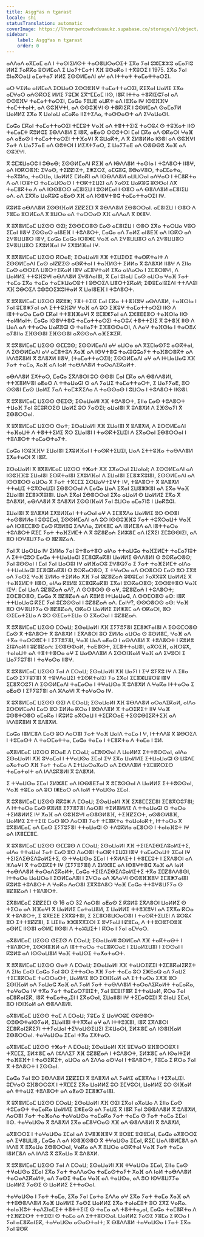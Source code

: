 ```yaml
---
title: Asggʷas n tɣarast
locale: shi
statusTranslation: automatic
coverImage: https://lhvmrqwrcowdvduuaukz.supabase.co/storage/v1/object/public/strapi-uploads/small_cover-tratado-de-psicologia-revolucionaria.webp-5e15e1cec4e0ebebcde5d7fc7565d8fd.webp
sidebar:
    label: Asggʷas n tɣarast
    order: 0
---
```

ⴰⴷⴷⴰⴷ ⴰⴳⵎⴰⵎ ⴰⴷ ⵏ ⵜⴰⵙⵏⵉⵍⵙⵜ ⵜⴰⵔⴻⵡⵔⴰⵔⵉⵜ ⵉⴳⴰ ⵢⴰⵏ ⵓⵣⵎⵣⵣⵓ ⴰⵎⴰⵢⵏⵓ ⵍⵍⵉ ⵢⴰⴽⴽⴰ ⵓⵙⵍⵎⴰⴷ ⵉ ⵡⴰⵢⵜⵎⴰⵜⵏ ⵅⴼ ⵓⵙⴰⴽⴰ ⵏ ⵜⴳⵓⵔⵉ ⵏ 1975. ⵉⴳⴰ ⵢⴰⵏ ⵓⵏⴰⴳⵔⴰⵡ ⴰⵎⴰⵜⴰⵢ ⵍⵍⵉ ⵉⵙⵙⵍⵎⴰⴷⵏ ⴰⵖ ⴰⴷ ⵏⵜⵜⴰⵜ ⵜⴰⵎⴰⵜⵜⴰⵔⵉⵏ.

ⴰⵔ ⵖⵉⵍⴰ ⴰⵏⵍⵎⴰⴷ ⵉⵔⵡⴰⵙ ⵉⵙⵙⵓⴼⵖ ⵜⴰⵎⴰⵜⵜⴰⵔⵉⵏ, ⴽⵉⴳⴰⵏ ⵡⴰⵍⵉ ⵉⴳⴰ ⴰⵎⵖⴰⵔ ⴰⵄⵙⴽⵔⵉ ⵍⵍⵉ ⵢⵓⵎⵥ ⵉⴳⵯⵎⵎⴰⵎ ⵏⵏⵙ, ⵏⴻⴽ ⵏⵜⵜⴰ ⵜⴻⴽⵏⵉⵛⵢⴰⵏ ⴰⴷ ⵙⵙⵓⴼⵖ ⵜⴰⵎⴰⵜⵜⴰⵔⵉⵏ, ⵎⴰⵛⴰ ⵢⵓⵡⴹ ⴰⵡⴽⵜ ⴰⴷ ⵏⵓⴼⴰ ⵏⵖ ⵏⵙⵓⴼⴼⵖ ⵜⴰⵎⵜⵜⴰⵏⵜ, ⴰⴷ ⵙⵓⴼⵖⵜⵏ, ⴰⴷ ⵙⵙⵓⴼⵖⵏ ⵙ ⵜⴻⴽⵏⵉⴽ ⵏ ⵓⵙⵍⵎⴰⴷ ⵙⴰⵎⴰⵢⵍ ⵡⴰⵍⵍⵉ ⵉⴳⴰ ⴳ ⵡⴰⵏⴰⵡ ⴰⵎⴰⴽⴰ ⵏⵏⵉⵜⵉⴷⴰ, ⵜⴰⵙⵙⴰⵙⵜ ⴰⴷ ⵉⵖⴰⵡⴰⵙⵏ.

ⵎⴰⵛⴰ ⵎⴽⴰⵏ ⵜⴰⵎⴰⵜⵜⴰⵔⵉⵏ ⵜⵎⵎⵓⵜ ⵖⴰⴼ ⴰⴷ ⵜⴻⵜⵜⵉⵏⵉ ⵜⴰⵔⵓⵃ ⵙ ⵜⵓⴼⴰⵜ ⵏⵏⵙ ⵜⴰⵎⴰⵎⵜ ⴽⵓⵍⵛⵉ ⵉⴱⴷⴷⴻⵍ ⵉ ⵏⴻⴽ, ⴰⵟⴰⵙ ⵙⵙⵓⵜⵔⵏ ⵎⴰⵏ ⵎⴽⴰ ⴰⴷ ⵙⴽⴰⵔⵏ ⵖⴰⴼ ⴰⴷ ⴰⵟⴰⵙ ⵏ ⵜⴰⵎⴰⵜⵜⴰⵔⵉⵏ ⵜⵜⴼⴰⵖⵏ ⴳ ⵓⵡⴰⴽⵜ, ⴷ ⴳ ⵉⵍⴻⵍⵍⴰ ⵏⵙⴻⵏ ⴰⴷ ⵙⵓⴼⵖⵏ ⵢⴰⵜ ⴷ ⵡⴰⵢⵢⴰⴹ ⴰⴷ ⵙⵓⵜⵔⵏ ⵏ ⵍⵉⵅⵜⵢⴰⵔ, ⵉ ⵡⴰⵢⵢⴰⴹ ⴰⴷ ⵔⴻⴱⴱⵓ ⵅⴰⴼ ⴰⴷ ⵙⵓⴼⵖⵏ.

ⴳ ⵓⵎⵣⵡⴰⵔⵓ ⵏ ⵓⴱⴰⴱ; ⵉⵙⵙⵍⵎⴰⴷⵏ ⴽⵉⴼ ⴰⴷ ⵏⴱⴷⴷⴻⵍ ⵜⴰⵙⵏⴰ ⵏ ⵜⵓⴷⴻⵔⵜ ⵏⵏⴻⵖ, ⴰⴷ ⵏⵙⴽⵔⴻⴼ: ⵉⵖⴰⵙ, ⵜⵉⵇⵇⵏⵉⵜ, ⵉⵥⵉⵔⵉ, ⴰⵎⵛⵓⵛ, ⵓⴱⴰⵖⵓⵔ, ⵜⴰⵎⵎⴰⵜⴰ, ⵜⴰⴳⵓⵍⴰ, ⵜⴰⵔⵡⴰ, ⵡⴰⵍⵍⵉ ⵎⵍⴰⴽⵏ ⴰⴷ ⵏⵙⴱⴷⴷⴻⵍ ⴰⵡⵡⵔⴰⵏ ⴰⴷⵖⴰⵔ ⵏ ⵜⵎⴻⴽⵜⴰ ⴷ ⴰⴷ ⵏⵙⵓⵜⵔ ⵜⴰⵎⴰⵡⵙⴰⵙ ⵏ ⵜⵙⴽⵜⵉⵡⵉⵏ ⴰⴷ ⵢⴰⵙⵉ ⵡⴰⴽⵓⵛ ⵓⵙⵙⴰⵏ ⴷⴳ ⵜⴰⵎⴻⴽⵜⴰ ⴷ ⴰⴷ ⵏⵙⵙⴻⵔⵙ ⴰⵎⴻⵏⵉⵡ ⵏ ⵓⵙⵍⵎⴰⵏ ⵏ ⵙⴻⵔ ⴰⴷ ⴱⴻⴷⴷⴻⵍ ⴰⵎⴻⵏⵉⵡ ⴰⴷ. ⴰⴷ ⵉⴳⴳⴰ ⵡⴰⴽⵓⵛ ⴰⵟⴰⵙ ⵅⴼ ⴰⴷ ⵏⵙⴻⵖⵜⴻⵛ ⵜⴰⵎⴰⵜⵜⴰⵔⵉⵏ ⵏⵖ.

ⴽⵓⵍⵓ ⴰⴱⴷⴷⴻⵍ ⵉⵙⵙⵏⴼⴰⵍ ⵉⵇⵇⵉⵎⵏ ⴳ ⵓⴱⴷⴷⴻⵍ ⵉⴱⴻⵔⵔⴰⵏ. ⴰⵎⴻⵏⵉⵡ ⵏ ⵙⴻⵔ ⴷ ⵢⵓⵎⴰ ⵓⵙⵍⵎⴰⴷ ⴳ ⵓⵡⵔⴰ ⴰⴷ ⵜⴰⵙⵙⴰⵙ ⵅⴼ ⴰⴷⴷⴰⴷ ⴳ ⵏⵣⴻⵖ.

ⴳ ⵓⴳⴻⵍⵎⴰⵎ ⵡⵉⵙⵙ ⵙⵉⵏ; ⵉⵙⵙⵎⵔⴻⵙ ⵎⴰⵙ ⴰⵎⴻⵏⵉⵡ ⵏ ⵙⴻⵔ ⵉⴳⴰ ⵜⴰⵔⵡⴰ ⵖⵓⵔ ⵉⵎⴰⵏ ⵏⵏⴻⵖ ⵉⵙⵙⴰⵔ ⴰⵏⴻⴹⴼ ⵏ ⵜⵓⴷⴻⵔⵜ, ⵎⴰⵛⴰ ⴰⴷ ⵢⴰⵍⵉ ⴰⵏⴻⴹⴼ ⴰⴷ ⵏⵙⴽⵔ ⴰⴷ ⵉⵖⴻⵡⵡⴻⵔ ⵏⴻⵖ, ⵎⴰⵛⴰ ⵎⴰⵛⴰ ⵏⵔⴻⵥⵎ ⵖⴰⴼ ⴰⴷ ⵉⵖⴻⵡⵡⴻⵔ ⴰⴷ ⵉⵖⴻⵡⵡⴻⵔ ⵉⵖⴻⵡⵡⴻⵔ ⵉⵅⵓⵍⴼⴰⵏ ⵏⵖ ⵉⵅⵓⵍⴼⴰⵏ ⵏⵖ.

ⴳ ⵓⴳⴻⵍⵎⴰⵎ ⵡⵉⵙⵙ ⴽⵔⴰⴹ; ⵉⵙⴰⵡⴰⵍⵏ ⵅⴼ ⵜⵉⵡⵉⵙⵉ ⵜⴰⵙⴽⵜⴰⵏⵜ ⴷ ⵉⵙⵙⵍⵎⴰⴷⵏ ⵎⴰⵙ ⴰⵏⵇⵇⵉⵙ ⴰⵙⴽⵜⴰⵏ ⵏ ⵜⴰⴼⵍⵙⵜ ⵉⵍⵍⴰ ⴳ ⵓⴷⴻⵅⵍ ⵏⵏⴻⵖ ⴷ ⵉⵏⵏⴰ ⵎⴰⵙ ⴰⴱⵔⵉⴷ ⵡⴻⵔⵜⵉⴽⴰⵍ ⵏⴻⵖ ⴰⵎⴻⵖⵜⴰⵍ ⵉⴳⴰ ⴰⵏⴷⴰⵔⴰ ⵏ ⵉⵎⴻⵔⵓⵖⵏ, ⴷ ⵡⴰⵍⵍⵉ ⵜⵜⵓⴼⵓⵖⵏ ⴰⴱⴷⴷⴻⵍ ⵉⵖⴻⴷⴰⵏⴻⵏ, ⴳ ⵎⴰⵏ ⵓⵏⴰⵡ ⵎⴰⵙ ⴰⵡⵔⴰ ⵖⴰⴼ ⵢⴰⵜ ⵜⴰⵎⴰ ⵉⴳⴰ ⵜⴰⵎⴰ ⵜⴰⵎⵣⵡⴰⵔⵓⵜ ⵏ ⵓⴱⵔⵉⴷ ⵡⴻⵔⵜⵉⴽⴰⵍ; ⵉⵀⵓⵎⴰⵏⵓⵉⴷⵏ ⵜⵜⴷⴷⵓⵏ ⵅⴼ ⵓⴱⵔⵉⴷ ⵓⵀⵓⵔⵉⵣⵓⵏⵜⴰⵍ ⴳ ⵡⴰⵏⴻⴹⴼ ⵏ ⵜⵓⴷⴻⵔⵜ.

ⴳ ⵓⴳⴻⵍⵎⴰⵎ ⵡⵉⵙⵙ ⴽⴽⵓⵥ; ⵢⴻⵜⵜⵉⵏⵉ ⵎⴰⵏ ⵎⴽⴰ ⵜⵜⴻⴼⵓⵖ ⴰⴱⴷⴷⴻⵍ, ⵜⴰⴼⵙⵏⴰ ⵏ ⵢⴰⵏ ⵓⵎⴻⵥⵢⴰⵏ ⴰⴷ ⵉⵜⵜⵓⴼⵓⵖ ⵖⴰⴼ ⴰⴷ ⵓⵔ ⵉⴼⵓⵖ ⵜⴰⵎⴰⵜⵜⴰⵔⵉⵏ ⵏⵏⵙ ⴷ ⵏⴻⵜⵜⴰⵔⴰ ⵎⴰⵙ ⵎⴽⴰⵏ ⵜⵜⴻⴼⴼⴰⵖⵏ ⴳ ⵓⵎⴻⵥⵢⴰⵏ ⴰⴷ ⵉⵣⴻⴹⴹⴻⵔ ⵜⴰⴼⵙⵏⴰ ⵏⵏⵙ ⵜⴰⵍⵍⴰⵏⵜ. ⵎⴰⵛⴰ ⵏⵙⴻⵖⵜⴻⵛ ⵜⴰⵎⴰⵜⵜⴰⵔⵉⵏ ⵜⴰⵔⵓⵃ ⵜⴻⵜⵜⵉⵏⵉ ⴳ ⵓⵜⴻⴼ ⵏⵏⵙ ⴷ ⵡⴰⴷ ⴰⴷ ⵜⵜⴰⵔⴰ ⵡⴰⴽⵓⵛⵏ ⵙ ⵜⴰⵏⵏⴰⵢⵜ ⵉⴼⴻⵙⵙⴰⵙⵏ, ⴷ ⴷⴰⵖ ⵜⴰⴼⵙⵏⴰ ⵏ ⵜⴰⵔⵓⵃ ⴰⵢⴻⵏⵏⴰ ⵉⴼⵙⵙⴻⵏ ⵉⴼⵙⵙⴻⵏ ⴰⴳⵙⵙⴰⴷ ⴰⴼⵉⵣⵉⴽ.

ⴳ ⵓⴳⴻⵍⵎⴰⵎ ⵡⵉⵙⵙ ⵙⵎⵎⵓⵙ; ⵉⵙⵙⵍⵎⴰⴷⵏ ⴰⵖ ⴰⵡⵔⴰ ⴰⴷ ⴳⵉⵎⵏⴰⵙⵢⵓ ⴰⵙⴽⵜⴰⵏ, ⴷ ⵉⵙⵙⵍⵎⴰⴷⵏ ⴰⵖ ⴰⵎⴻⵜⵓⴷ ⵅⴰⴼ ⴰⴷ ⵏⵙⵖⵜⴻⵛ ⵜⴰⵃⵓⵛⵛⴰⵢⵜ ⵜⴰⴼⴻⵔⴻⴽⵜ ⴰⴷ ⵏⴷⴷⵓⴽⴻⵍⵏ ⴳ ⵓⴷⴻⵅⵍ ⵏⵏⴻⵖ, (ⵜⴰⵎⴰⵜⵜⴰⵔⵉⵏ); ⵉⵙⵙⵍⵎⴰⴷⵏ ⴰⵖ ⴰⴷ ⵏⵜⵡⴰⵡⴰⵛ ⵅⴼ ⵢⴰⵜ ⵜⴰⵎⴰ, ⵅⴰⴼ ⴰⴷ ⵏⴰⵍ ⵜⴰⴱⴷⴷⴻⵍ ⵜⴰⵔⴰⴷⵉⴽⴰⵍⵜ.

ⴰⴱⴷⴷⴻⵍ ⵉⵅⵜⴰⵔ, ⵎⴰⵛⴰ ⵉⴳⴷⴻⵔⵏ ⵓⵔ ⵙⵙⴻⵏ ⵎⴰⵏ ⵎⴽⴰ ⴰⴷ ⴱⴻⴷⴷⴻⵍⵏ, ⵜⵜⴼⴻⵍⵖⴻⵏ ⴰⵟⴰⵙ ⴷ ⵜⵜⴰⵡⴰⵛⵏ ⵙ ⴰⴷ ⵢⴰⵡⵉ ⵜⴰⵎⴰⵜⵜⴰⵔⵜ, ⵉ ⵡⴰⵢⵢⴰⴹ, ⵓⵔ ⵙⵙⴻⵏ ⵎⴰⵙ ⵡⴰⵍⵉ ⵢⴰⴷ ⵜⴰⵎⵣⴳⵉⴷⴰ ⴷ ⵜⴰⵙⵙⴰⵙ ⵏ ⵓⵡⵔⴰ ⵏ ⵜⵓⴷⴻⵔⵜ ⵏⵏⵙⴻⵏ.

ⴳ ⵓⴳⴻⵍⵎⴰⵎ ⵡⵉⵙⵙ ⵚⴹⵉⵚ; ⵉⵙⴰⵡⴰⵍⵏ ⵅⴼ ⵜⵓⴷⴻⵔⵜ, ⵉⵏⵏⴰ ⵎⴰⵙ ⵜⵓⴷⴻⵔⵜ ⵜⵡⴰⴼ ⵢⴰⵏ ⵓⵎⵓⴽⵔⵉⵙ ⵡⴰⵍⵉ ⵓⵔ ⵢⴰⵙⵉⵏ; ⴰⵡⴰⵏⴻⵏ ⴳ ⵓⴷⴻⵅⵍ ⴷ ⵉⴼⵙⴰⵢⵏ ⴳ ⵉⴱⴻⵔⵔⴰⵏ.

ⴳ ⵓⴳⴻⵍⵎⴰⵎ ⵡⵉⵙⵙ ⵙⴰⵜ; ⵉⵙⴰⵡⴰⵍⵏ ⵅⴼ ⵉⵡⴰⵏⴻⵏ ⴳ ⵓⴷⴻⵅⵍ, ⴷ ⵉⵙⵙⵍⵎⴰⴷⵏ ⵜⴰⴼⴰⵡⵜ ⴷ ⵜⴻⵜⵜⵉⵍⵉ ⴳⵔ ⵉⵡⴰⵏⴻⵏ ⵏ ⵜⴰⵙⴽⵜⵉⵡⵉⵏ ⴷ ⵉⴳⴰⵔⴰⵏ ⵉⴱⴻⵔⵔⴰⵏ ⵏ ⵜⵓⴷⴻⵔⵜ ⵜⴰⵎⴰⵙⵜⴰⵢⵜ.

ⵎⴰⵛⴰ ⵏⵙⵓⴼⴼⵖ ⵉⵡⴰⵏⴻⵏ ⵉⵅⵓⵍⴼⴰⵏ ⵏ ⵜⴰⵙⴽⵜⵉⵡⵉⵏ, ⵡⴰⴷ ⵉⵜⵜⵓⴼⴰ ⵜⴰⴱⴷⴷⴻⵍ ⵉⵅⴰⵜⴰⵔⵏ ⴳ ⵏⴻⴽ.

ⵉⵙⴰⵡⴰⵍⵏ ⴳ ⵓⴳⴻⵍⵎⴰⵎ ⵡⵉⵙⵙ ⵜⵥⴰⵜ ⵅⴼ ⵉⴳⴰⵔⴰⵏ ⵉⵡⴰⵏⴰⵏ; ⴷ ⵉⵙⵙⵍⵎⴰⴷⵏ ⴰⴷ ⵏⵙⵓⴼⴼⵓ ⵉⵡⴰⵏⴻⵏ ⵉⵙⴽⵜⴰⵏⴻⵏ ⵉⵅⵓⵍⴼⴰⵏ ⴷ ⵉⵡⴰⵏⴻⵏ ⵉⵎⴻⵣⴳⵓⵏⴻⵏ, ⵉⵙⵙⵍⵎⴰⴷⵏ ⴰⴷ ⵏⵙⵙⴻⵔⵙ ⴰⵡⵔⴰ ⴳ ⵢⴰⵜ ⵜⴳⵎⵎⵉ ⵉⵔⵡⴰⵖⵜⵉⵖⵜ ⵏⵖ, ⵜⵓⴷⴻⵔⵜ ⴳ ⵓⴷⴻⵅⵍ ⵜⵜⴰⵡⵉ ⵜⵓⴳⵔⴰⵡⵉⵏ ⵉⴱⴻⵔⵔⴰⵏ ⴷ ⵎⴰⵛⴰ ⵡⴰⴷ ⵉⴳⴰⵏ ⵉⵡⴻⵥⵥⴻⵏ ⴰⴷ ⵉⴳⴰ ⵖⴰⴼ ⵉⵡⴰⵏⴻⵏ ⵉⵎⴻⵣⴳⵓⵏⴻⵏ. ⵡⴰⴷ ⵉⴳⴰⵏ ⵉⴱⴻⵔⵔⴰⵏ ⵉⴳⴰ ⴰⵡⴰⵍ ⵙ ⵡⴰⵍⵍⵉ ⵉⴳⴰ ⴳ ⵓⴷⴻⵅⵍ, ⴰⴱⴷⴷⴻⵍ ⴳ ⵓⴷⴻⵅⵍ ⵉⵙⵙⵏⴼⴰⵍ ⵢⴰⵏ ⵓⵡⵔⴰ ⴰⵎⴰⵢⵏⵓ ⵏ ⵡⴰⴽⵓⵛⵏ.

ⵉⵡⴰⵏⴻⵏ ⴳ ⵓⴷⴻⵅⵍ ⵉⵅⵓⵍⴼⴰⵏ ⵜⵜⴰⵔⴰⵏ ⴰⵖ ⴷ ⵉⵎⴻⴳⴷⴰ ⵡⴰⵍⵍⵉ ⵓⵔ ⵙⵙⴻⵏ ⵜⴰⵙⴻⵍⵍⴰ ⵏ ⵓⵀⵓⵎⴰⵏ, ⵉⵙⵙⵍⵎⴰⴷⵏ ⴰⴷ ⵓⵔ ⵏⵙⵙⵓⴼⴼⵓ ⵢⴰⵜ ⵜⵓⴳⵔⴰⵡⵜ ⵖⴰⴼ ⴰⴷ ⵏⵔⴻⵎⵎⴻⵙ ⵎⴰⵙ ⴽⵓⵍⵓⵛ ⵉⵄⴷⴷⴰ, ⵉⵍⵣⴻⵎ ⴰⴷ ⵏⴻⵍⵎⴻⴷ ⴰⴷ ⵏⴻⵜⵜⴰⵔⴰ ⵜⵓⴷⴻⵔⵜ ⴽⵉⵎ ⵢⴰⵜ ⵜⴰⴼⵉⵍⵎⵜ ⴷ ⴳ ⵓⵇⴻⵇⴰⵄ ⵉⵍⵣⴻⵎ ⴰⴷ ⵏⵉⴳⵉⵏ ⵉⵎⵓⵙⵙⵏⵉⵏ, ⴰⴷ ⵓⵔ ⵏⵙⵖⴻⵡⵢⵢⴰ ⵙ ⵓⵇⴻⵇⴰⵄ.

ⵢⴰⵏ ⴳ ⵡⴰⵔⵡⴰ ⵏⵖ ⵉⵍⵍⴰ ⵢⴰⵏ ⵓⵜⴻⴰⵜⴻⵔ ⴰⵏⴷⴰ ⵜⵜⴰⵡⵛⴰ ⵜⴰⴼⵉⵍⵎⵜ ⵜⴰⵎⴰⵢⵏⵓⵜ ⴷ ⵉⵜⵜⵛⵓⵔ ⵎⴰⵛⴰ ⵜⵜⵡⴰⵡⴰⵛⵏ ⵉⵎⴻⵛⴽⴰⴽⴻⵏ ⵡⴰⵍⵍⵉ ⴱⴷⴷⴻⵍⵏ ⵙ ⵓⵙⴽⴰⵔⴻⵙ; ⵢⴰⵏ ⵓⵙⵙⴰⵏ ⵏ ⵎⴰⵏ ⵢⴰⵏ ⵡⴰⵔⵓⵏ ⵏⵖ ⴰⵍⴼⴰⵔⵓ ⵉⵖⴻⵕⵢⴰ ⵉ ⵢⴰⵜ ⵜⴰⴼⵉⵍⵎⵜ ⴰⵏⴷⴰ ⵜⵜⵡⴰⵡⴰⵛⵏ ⵉⵎⴻⵛⴽⴰⴽⴻⵏ ⵙ ⵓⵙⴽⴰⵔⴻⵙ, ⵉ ⵜⵖⴰⵔⴰ ⴰⴷ ⵙⵔⴻⵔⵙ ⵎⴰⵙ ⵓⵔ ⵉⴳⵓ ⴰⴷ ⵢⴰⵙⵉ ⵖⴰⴼ ⵉⵍⵍⴰ ⵜⵉⵍⵍⴰ ⵅⴼ ⵢⴰⵏ ⵓⵇⴻⵇⴰⵄ ⵓⵀⵓⵎⴰⵏ ⵢⴰⴳⴳⵓⴳ ⵡⴰⵍⵍⵉ ⴳ ⵜⴰⴼⵉⵍⵎⵜ ⵏⵏⴻⵙ, ⴰⵏⴷⴰ ⴽⵓⵍⵓ ⵉⵎⴻⵛⴽⴰⴽⴻⵏ ⵉⴳⴰⵏ ⵓⵙⴽⴰⵔⴻⵙ; ⵉⵙⵙⵓⵜⴻⵔ ⵖⴰⴼ ⵏⵉⵖ: ⵎⴰⵏ ⵡⴰⴷ ⵓⵇⴻⵇⴰⵄ ⴰⴷ?, ⴷ ⵙⵔⴻⵔⵙ ⵙ ⴰⵖ, ⵓⵇⴻⵇⴰⵄ ⵏ ⵜⵓⴷⴻⵔⵜ; ⵉⵙⵎⴻⵔⴻⵙ, ⵎⴰⵛⴰ ⴳ ⵓⵇⴻⵇⴰⵄ ⴰⴷ ⴽⵓⵍⵓ ⵏⵜⵡⴰⵡⴰⵛ, ⴷ ⵙⵙⵎⵔⴻⵙ ⴰⵙ: ⵏⴻⴽ ⵜⵜⵡⴰⵡⴰⵛ ⴽⵉⵎ ⵢⴰⵏ ⵓⵎⵓⵙⵙⴰⵏ ⵏ ⵓⵇⴻⵇⴰⵄ ⴰⴷ. ⵎⴰⵏⵖ?, ⵙⵙⵔⴻⵔⵙ ⴰⵙ: ⵖⴰⴼ ⵓⵔ ⵙⵖⴻⵡⵢⵢⴰ ⵙ ⵓⵇⴻⵇⴰⵄ, ⵙⴽⴰⵔ ⵡⴰⵍⵍⵉ ⵉⵍⵣⴻⵎ ⴰⴷ ⵙⴽⴰⵔⵏ, ⵓⵔ ⵙⵉⵎⴰⵜⵉⵡⴰ ⴷ ⵓⵔ ⵙⵉⵎⴰⵜⵉⵡⴰ ⵙ ⵉⴳⴰⵔⴰⵏ ⵏ ⵓⵇⴻⵇⴰⵄ.

ⴳ ⵓⴳⴻⵍⵎⴰⵎ ⵡⵉⵙⵙ ⵎⵔⴰⵡ; ⵉⵙⴰⵡⴰⵍⵏ ⵅⴼ ⵉⵢⵢⵓⵢⴻⵏ ⵉⵎⴻⵥⵢⴰⵏⴻⵏ ⴷ ⵉⵙⵙⵎⵔⴻⵙ ⵎⴰⵙ ⴳ ⵜⵓⴷⴻⵔⵜ ⴳ ⵓⴷⴻⵅⵍ ⵏ ⵉⴳⴷⴻⵔⵏ ⵓⵔ ⵉⵍⵍⴰ ⴰⵡⵔⴰ ⵙ ⵓⵙⵍⴻⵎ, ⵖⴰⴼ ⴰⴷ ⵜⴳⴰ ⵜⴰⵙⵙⵓⵎⵜ ⵏ ⵉⵢⵢⵓⵢⴻⵏ, ⵖⴰⴼ ⵡⴰⴷ ⴰⵟⴰⵙ ⵏ ⴰⴱⴷⴷⴻⵍ ⴳ ⵜⵓⴷⴻⵔⵜ ⵏ ⴽⵓⵍⵓ ⵉⵏⵓⴷⴰⵍ ⵏ ⵓⵇⴻⵇⴰⵄ: ⵉⵙⴻⴱⵀⴰⵍ, ⵜⴰⴹⴻⵙⵜ, ⵉⵎⴻⵜⵜⴰⵡⴻⵏ, ⴰⴳⵔⵉⴼ, ⴰⴼⵔⵓⵅ, ⵜⴰⵏⴰⵡⵜ ⴰⴷ ⵜⴻⵜⵜⴻⵔⴰ ⴰⵖ ⵉ ⵡⴰⴱⴷⴷⴻⵍ ⴷ ⵉⵙⵙⵏⴼⴰⵍ ⵖⴰⴼ ⴰⴷ ⵉⵖⵓⵔⵏ ⵉ ⵡⴰⵢⵢⵓⵢⴻⵏ ⵏ ⵜⴰⵖⴰⵔⴰ ⵏⵏⴻⵖ.

ⴳ ⵓⴳⴻⵍⵎⴰⵎ ⵡⵉⵙⵙ ⵢⴰⵏ ⴷ ⵎⵔⴰⵡ; ⵉⵙⴰⵡⴰⵍⵏ ⵅⴼ ⵡⴰⵢⵏ ⵏ ⵉⵖ ⵓⵢⴳⵓ ⵏⵖ ⴷ ⵉⵏⵏⴰ ⵎⴰⵙ ⵉⵢⵢⵓⵢⴻⵏ ⴳ ⵜⵓⵖⴷⴰⵡⵉⵏ ⵜⵉⵙⴽⵜⴰⵏⵉⵏ ⵢⴰ ⵉⴳⴰⵏ ⵉⵎⴻⵣⵡⵓⵔⵓ ⵏⴻⵖ ⵉⵎⴻⴳⵔⵓⵢⵏ ⴷ ⵉⵙⵙⵍⵎⴰⴷⵏ ⵜⴰⵎⴰⵔⴰ ⵏ ⵜⵖⴰⵡⵙⴰ ⴳ ⵓⴷⴻⵅⵍ ⴷ ⵖⴰⴽⴰ ⵏⵜⵜⴰⵔⴰ ⵉ ⴰⵟⴰⵙ ⵏ ⵉⵢⵢⵓⵢⴻⵏ ⴰⴷ ⵣⴷⴰⵖⵏ ⴳ ⵜⴰⵖⴰⵔⴰ ⵏⵖ.

ⴳ ⵓⴳⴻⵍⵎⴰⵎ ⵡⵉⵙⵙ ⵙⵉⵏ ⴷ ⵎⵔⴰⵡ; ⵉⵙⴰⵡⴰⵍⵏ ⵅⴼ ⵓⴱⴷⴷⴻⵍ ⴰⵔⴰⴷⵉⴽⴰⵍ, ⴰⵏⴷⴰ ⵉⵙⵙⵍⵎⴰⴷⵏ ⵎⴰⵙ ⵓⵔ ⵉⵍⵍⴰ ⴽⵔⴰ ⵏ ⵓⴱⴷⴷⴻⵍ ⴳ ⵜⴰⵙⵉⴽⵉⵜ ⵏⵏⵖ ⵖⴰⴼ ⵓⵙⴻⵜⵔⴻⵔ ⴰⵎⴰⴽⴰ ⵏ ⴽⵓⵍⵓ ⴰⴳⵔⴰⵡ ⵏ ⵜⵉⵎⴽⵔⴰⴹ ⵜⵉⵙⵓⴱⵊⵉⴽⵜⵉⴼ ⴰⴷ ⵏⴷⴷⵓⴽⴻⵍⵏ ⴳ ⵓⴷⴻⵅⵍ.

ⵎⴰⵛⴰ ⵏⴻⵍⵎⴻⴷ ⵎⴰⵙ ⵓⵔ ⴷⴰⵔⴻⵏ ⵢⴰⵜ ⵖⴰⴼ ⵡⴰⵏⴷ ⵜⴰⵎⴰ ⵏ ⵖ, ⵏⵜⵜⴷⴷⵓ ⴳ ⵓⴱⵔⵉⴷ ⵏ ⵜⵓⵎⴰⵙⵜ ⴷ ⵜⴰⵙⵎⴰⵜⵜⴰ, ⵎⴰⵛⴰ ⵜⴰⵎⴰ ⵏ ⵜⵎⴻⴽⵜⴰ ⴷ ⵜⴰⵎⴰ ⵏ ⵓⵍ.

ⴰⴳⴻⵍⵎⴰⵎ ⵡⵉⵙⵙ ⴽⵔⴰⴹ ⴷ ⵎⵔⴰⵡ; ⴰⵎⵓⵙⵙⴰⵏ ⴷ ⵡⴰⵍⵍⵉ ⵉⵜⵜⵓⵙⵙⴰⵏ, ⴰⵏⴷⴰ ⵉⵙⴰⵡⴰⵍⵏ ⵅⴼ ⵓⵖⴰⵎⴰⵏ ⵏ ⵜⵖⴰⵡⵙⴰ ⵉⵎⴰⵏ ⵉⵖ ⵉⴳⴰ ⵡⴰⵍⵍⵉ ⵉⵜⵡⴰⵡⴰⵛⵏ ⵙ ⵡⵓⴷⵎ ⴰⵅⴰⵜⴰⵔ ⵅⴼ ⵢⴰⵜ ⵜⴰⵎⴰ ⴷ ⵉⵜⵡⴰⵙⴰⴳⴰⵔ ⴰⴷ ⵉⴱⴷⴷⴻⵍ ⵜⵉⵎⵓⴽⵔⵉⵙ ⵜⴰⵎⴰⵜⴰⵏⵜ ⴰⴷ ⵏⴷⴷⵓⴽⴻⵍⵏ ⴳ ⵓⴷⴻⵅⵍ.

ⵉ ⵜⵖⴰⵡⵙⴰ ⵉⵎⴰⵏ ⵉⵍⵣⴻⵎ ⴰⴷ ⵏⵙⴱⴻⴹⵢⴰⵏ ⴳ ⵓⵎⵓⵙⵙⴰⵏ ⴷ ⵡⴰⵍⵍⵉ ⵉⵜⵜⵓⵙⵙⴰⵏ, ⵖⴰⴼ ⵜⵓⵎⴰ ⴰⴷ ⵓⵔ ⵏⵥⴹⴰⵔ ⴰⴷ ⵏⴰⵍ ⵜⵖⴰⵡⵙⴰ ⵉⵎⴰⵏ.

ⴳ ⵓⴳⴻⵍⵎⴰⵎ ⵡⵉⵙⵙ ⴽⴽⵓⵥ ⴷ ⵎⵔⴰⵡ; ⵉⵙⴰⵡⴰⵍⵏ ⵅⴼ ⵉⵅⴻⵎⵎⵉⵎⴻⵏ ⵉⵎⴻⴳⵔⵓⵢⴻⵏ; ⴷ ⵏⵜⵜⴰⵔⴰ ⵎⴰⵙ ⴽⵓⵍⵓ ⵉⵢⵢⵓⵢⴻⵏ ⴷⴰⵔⴻⵏ ⵜⵉⵍⴻⵍⵍⵉ ⴷ ⵜⵜⴰⵡⴰⵛⵏ ⵙ ⵜⴰⵔⴰ ⵜⵉⵍⴻⵍⵍⵉ ⵏⵖ ⵅⴰⴼ ⴰⴷ ⵙⵓⴼⵓⵖⵏ ⴰⵙⴻⵙⵍⴻⴼ, ⵜⵉⴼⵇⵉⵔⵜ, ⴰⵙⴻⵙⵍⴻⴼ, ⵡⴰⵍⵍⵉ ⵉⵜⵜⵉⵏⵉ ⵎⴰⵙ ⵓⵔ ⴷⴰⵔⴻⵏ ⵢⴰⵜ ⵜⵎⴻⴽⵜⴰ ⵜⴰⵡⴰⵏⴰⴽⵜ, ⵏⵜⵜⴰⵔⴰ ⴳ ⵓⴳⴻⵍⵎⴰⵎ ⴰⴷ ⵎⴰⵙ ⵉⵢⵢⵓⵢⴻⵏ ⵜⵜⴰⵡⴰⵛⵏ ⵙ ⵜⴷⵓⴽⵍⴰ ⴰⵎⴻⵔⵙ ⵏ ⵜⴰⵏⴰⴼⵓⵜ ⵏⵖ ⴰⴷ ⵏⵅⴻⵎⵎⴻⵎ.

ⴳ ⵓⴳⴻⵍⵎⴰⵎ ⵡⵉⵙⵙ ⵙⵎⵎⵓⵙ ⴷ ⵎⵔⴰⵡ; ⵉⵙⴰⵡⴰⵍⵏ ⵅⴼ ⵜⵉⵏⵉⴷⵉⴱⵉⴷⵓⴰⵍⵉⵜⵉ, ⴰⵏⴷⴰ ⵜⵜⴰⵡⴰⵏ ⵢⴰⵜ ⵎⴰⵙ ⵓⵔ ⴷⴰⵔⴻⵏ ⵜⴰⵙⴽⵜⵉⵡⵉⵏ ⵏⴻⵖ ⵜⴰⵎⴰⵔⴰⵡⵜ ⵉⵎⴰⵏ ⵏⵖ ⵜⵉⵏⵉⴷⵉⴱⵉⴷⵓⴰⵍⵉⵜⵉ, ⵙ ⵜⵖⴰⵡⵙⴰ ⵉⵎⴰⵏ ⵏ ⵜⴳⵍⴷⵉⵜ ⵏ ⵜⴻⵎⵎⵓⵜ ⵏ ⵉⴳⴷⴻⵔⵏ ⴰⴷ ⵣⴷⴰⵖⵏ ⴳ ⵜⴰⵙⵉⴽⵉⵜ ⵏⵖ (ⵉⵢⵢⵓⵢⴻⵏ) ⴷ ⵉⵍⵣⴻⵎ ⴰⴷ ⵏⵙⴻⵖⵜⴻⵛ ⵅⴰⴼ ⴰⴷ ⵏⴰⵍ ⵜⴰⴱⴷⴷⴻⵍ ⵜⴰⵔⴰⴷⵉⴽⴰⵍⵜ, ⵎⴰⵛⴰ ⵜⵉⵏⵉⴷⵉⴱⵉⴷⵓⴰⵍⵉⵜⵉ ⵜⴳⴰ ⵉⵎⵇⴻⴷⴷⴻⵙⵏ, ⵏⵜⵜⴰⵔⴰ ⵡⴰⵡⵔⴰ ⵏ ⵉⵙⵍⵎⴰⴷⴻⵏ ⵏ ⵉⵖⵔⴰ ⴰⴷ ⵣⴷⴰⵖⵏ ⵙⵙⵓⴼⴼⵓⵖ ⵉⵎⴻⵥⵢⴰⵏⴻⵏ ⴽⵓⵍⵓ ⵜⵓⴷⴻⵔⵜ ⴷ ⵖⴰⴽⴰ ⴷⴰⵔⴻⵏ ⵉⴳⴳⵓⴷⴻⵔ ⵖⴰⴼ ⵎⴰⵛⴰ ⵜⵜⵓⵖⴻⵡⵢⵢⴰ ⵙ ⵓⵇⴻⵇⴰⵄ ⵏ ⵜⵓⴷⴻⵔⵜ.

ⵉⴳⴻⵍⵎⴰⵎ ⵉⵇⵇⵉⵎⵏ ⵙ 16 ⴰⵔ 32 ⴷⴰⵔⴻⵏ ⴰⵟⴰⵙ ⵉ ⴽⵓⵍⵓ ⵉⴳⴷⴻⵔⵏ ⵡⴰⵍⵍⵉ ⵙ ⵜⵉⵔⴰ ⴰⴷ ⴼⴼⴰⵖⵏ ⴳ ⵡⴰⵍⵍⵉ ⵎⴰⵜⴰⵡⴻⵍ, ⵉ ⵡⴰⵍⵍⵉ ⵜⵜⵓⴼⵓⵖⵏ ⴰⴷ ⵉⴳⴳⴰ ⴽⵔⴰ ⴳ ⵜⵓⴷⴻⵔⵜ, ⵉ ⵓⴳⴹⵉⴹ ⵉⴳⴳⵓⵜⴻⵏ, ⵉ ⵉⵎⴻⵔⴻⵡⵔⴰⵔⴻⵏ ⵏ ⵜⴰⵙⴽⵜⵉⵡⵉⵏ ⴷ ⵓⵔⵓⵃ ⵓⵔ ⵉⵜⵜⵓⵇⵇⴻⵏ, ⵉ ⵡⵉⵏⵏⴰ ⵣⵣⴻⴳⴳⵉⵔⵏ ⵉ ⵓⵖⵢⴰⵡ ⵏ ⵇⵓⵎⴰ, ⴷ ⵜⵜⵓⵙⵓⵢⵙⵓⴼ ⴰⵙⵍⵎ ⵏⵏⵙⴻⵏ ⴰⵙⵍⵎ ⵏⵏⵙⴻⵏ ⴷ ⵜⴰⵣⵡⵉⵜ ⵏ ⴽⵔⴰ ⵏ ⵢⴰⵏ ⴰⵎⵖⴰⵔ.

ⴰⴳⴻⵍⵎⴰⵎ ⵡⵉⵙⵙ ⵚⴹⵉⵚ ⴷ ⵎⵔⴰⵡ; ⵉⵙⴰⵡⴰⵍⵏ ⵓⵙⵍⵎⴰⴷ ⵅⴼ ⵜⴰⴽⵜⴰⴱⵜ ⵏ ⵜⵓⴷⴻⵔⵜ, ⵉⵙⵙⵏⴻⴼⵍ ⴰⴷ ⵏⴻⵜⵜⴰⵔⴰ ⵜⴰⵎⴻⴽⵔⴰⴹ ⵏ ⵉⵡⴰⵍⵉⵡⴻⵏ ⵏ ⵉⵙⵙⴰⵏ ⵏ ⴽⵓⵍⵓ ⴰⴷ ⵏⵙⵙⴰⵡⴻⵍ ⵖⴰⴼ ⵜⴰⵡⵙⵉ ⵜⴰⵅⴰⵜⴰⵔⵜ.

ⴳ ⵓⴳⴻⵍⵎⴰⵎ ⵡⵉⵙⵙ ⵙⴰⵜ ⴷ ⵎⵔⴰⵡ; ⵉⵙⴰⵡⴰⵍⵏ ⵅⴼ ⵜⴰⵡⵔⵉⵇⵉⵏ ⵜⵉⵎⴻⴽⴰⵏⵉⴽⵉⵜ ⴷ ⵉⵏⵏⴰ ⵎⴰⵙ ⵎⴰⵛⴰ ⵢⴰⵏ ⵓⵔ ⵉⵜⵜⴰⵔⴰ ⵅⴼ ⵢⴰⵜ ⵜⴰⵎⴰ ⵓⵔ ⵉⵥⴹⴰⵕ ⴰⴷ ⵢⴰⵡⵉ ⵜⵉⵎⴻⴽⵔⴰⴹ ⵜⴰⵙⵙⴰⵙⵜ, ⵡⴰⵍⵍⵉ ⵓⵔ ⵉⵙⵏⴼⴰⵍ ⴰⴷ ⵉⵜⵜⴰⵔⴰ ⵉⵅⴼ ⵓⵔ ⵉⵙⵏⴼⴰⵍ ⴰⴷ ⵢⴰⵡⴰⵛ ⵅⴰⴼ ⴰⴷ ⵢⴰⵍ ⵢⴰⵜ ⵜⴰⴱⴷⴷⴻⵍ ⵜⴰⵔⴰⴷⵉⴽⴰⵍⵜ ⵜⴰⵎⴰⴽⴰ, ⵜⴰⵖⴰⵔⴰ ⵏⵖ ⵜⴳⴰ ⵢⴰⵜ ⵜⴰⵎⴰⵔⵢⵓⵏⵉⵜ, ⵢⴰⵏ ⵓⵎⵓⵏⵢⴻⴽ ⵉⵜⵜⴰⵡⴰⵍ, ⴽⵔⴰ ⵢⴰⵏ ⴰⵎⴻⴽⴰⵏⵉⴽ, ⵏⴻⴽ ⵜⴰⵎⴰⵜⴰﺭⵉⵏ ⵏ ⵉⴳⴰⵔⴰⵏ, ⵉⵡⴰⵏⵏⴻⵏ ⵏⵖ ⵜⵉⵎⴰⵛⵛⵉⵏ ⴳ ⵓⵏⴰⵡ ⵉⵎⴰⵏ, ⵓⵔ ⵏⵙⵏⴼⴰⵍ ⴰⴷ ⴱⴻⴷⴷⴻⵍⵏ.

ⴰⴳⴻⵍⵎⴰⵎ ⵡⵉⵙⵙ ⵜⴰⵎ ⴷ ⵎⵔⴰⵡ; ⵢⵓⵎⴰ ⵉ ⵡⴰⵖⵔⵓⵎ ⵙⵓⴱⴻⵔ-ⵙⵓⴱⵙⵜⴰⵏⵙⵢⴰⵍ, ⵉⵡⴰⵏⵏⴻⵏ ⵜⵜⴳⴳⴰⵏ ⴰⵖ ⴰⴷ ⵏⵜⵜⵓⴼⴻⵏ, ⵏⴻⴽ ⵉⴳⴷⴻⵔⵏ ⵉⵎⴻⴽⴰⵏⵉⴽⵉⵢⵏ ⵜⵜⵢⴰⵡⴰⵏ ⵜⵉⵖⴰⵡⵙⵉⵡⵉⵏ ⵉⵣⵡⴰⵔⵏ, ⵉⵍⵣⴻⵎ ⴰⴷ ⵏⵙⴻⵏⴼⴰⵍ ⵉⴱⴻⵔⵔⴰⵏ. ⵜⴰⵖⴰⵡⵙⴰ ⵉⵎⴰⵏ ⵜⴳⴰ ⵉⵅⵜⴰⵔ.

ⴰⴳⴻⵍⵎⴰⵎ ⵡⵉⵙⵙ ⵜⵥⴰⵜ ⴷ ⵎⵔⴰⵡ; ⵉⵙⴰⵡⴰⵍⵏ ⵅⴼ ⵓⵎⵖⴰⵔ ⵓⴼⴻⵔⵔⵓⵅ ⵏ ⵜⴳⵎⵎⵉ, ⵉⵍⵣⴻⵎ ⴰⴷ ⵏⵣⴷⴷⵉⵢ ⵅⴼ ⵓⵇⴻⵇⴰⵄ ⵏ ⵜⵓⴷⴻⵔⵜ, ⵉⵍⵣⴻⵎ ⴰⴷ ⵏⵙⴰⵏⵜⵉⵍ ⵜⴰⴼⵓⴼⵜ ⵏ ⵜⴰⵙⵉⴽⵉⵜ, ⴰⵡⵔⴰ ⴰⴷ ⵉⴷⴷⴰ ⴰⵙⵖⴰⵏ ⵏ ⵜⵓⴷⴻⵔⵜ, ⵢⵓⵎⴰ ⵉ ⴽⵔⴰ ⵢⴰⵏ ⴳ ⵜⵓⴷⴻⵔⵜ ⵏ ⵉⵙⵙⴰⵏ.

ⵎⴰⵛⴰ ⵢⴰⵏ ⵓⵔ ⵉⴱⴷⴷⴻⵍ ⵉⵇⵇⵉⵎⵏ ⴳ ⵓⴷⴻⵅⵍ ⴰⴷ ⵢⴰⵍⵉ ⴰⵎⴻⴳⴷⴰ ⵏ ⵜⵉⴳⴰⵡⵉⵏ. ⵓⵎⵖⴰⵔ ⵓⴼⴻⵔⵔⵓⵅ ⵏ ⵜⴳⵎⵎⵉ ⵉⴳⴰ ⵡⴰⵍⵍⵉ ⵓⵔ ⵉⵎⵖⵓⵔⵏ, ⵡⴰⵍⵍⵉ ⵓⵔ ⵙⵏⴼⴰⵍ ⴰⴷ ⵜⵜⴰⵡⵉ ⵜⵓⴷⴻⵔⵜ ⴰⴷ ⴰⵟⴰⵙ ⵉⵎⴻⵥⵢⴰⵏⴻⵏ.

ⴳ ⵓⴳⴻⵍⵎⴰⵎ ⵡⵉⵙⵙ ⵎⵔⴰⵡ; ⵉⵙⴰⵡⴰⵍⵏ ⵅⴼ ⵙⵉⵏ ⵉⴳⴰⵏ ⴰⴳⴰⵡⴰ ⴷ ⵉⵏⵏⴰ ⵎⴰⵙ ⵜⵓⵎⴰⵙⵜ ⵜⴰⵎⴰⴽⴰ ⵡⴰⵍⵍⵉ ⵉⵥⴹⴰⵕ ⴰⴷ ⵢⴰⵡⵉ ⴳ ⵏⴻⴽ ⵢⴰⵏ ⵓⴱⴻⴷⴷⴻⵍ ⴳ ⵓⴷⴻⵅⵍ, ⴷⴰⵔⴻⵏ ⵢⴰⵜ ⵜⴰⴼⴰⴷⴰ ⵜⴰⵖⴰⵡⵙⴰ ⵜⴰⵎⴰⴽⴰ ⵢⴰⵜ ⵜⴰⵎⴰ ⵙ ⵢⴰⵜ ⵜⴰⵎⴰ ⵉⵎⴰⵏ ⵏⵏⵙ. ⵜⴰⵖⴰⵡⵙⴰ ⴳ ⵓⴷⴻⵅⵍ ⵉⴳⴰ ⴰⵎⴻⵖⵔⴰⵙ ⵅⴼ ⴰⴷ ⴱⴻⴷⴷⴻⵍⵏ ⴳ ⵓⴷⴻⵅⵍ,

ⴰⴳⴻⵔⵔⵉ ⵏ ⵜⴰⵖⴰⵡⵙⴰ ⵉⵎⴰⵏ ⴰⴷ ⵉⵖⴻⴼⴼⴻⵖ ⴳ ⵓⵔⵓⵎ ⵓⵀⵓⵎⴰⵏ, ⵎⴰⵛⴰ ⴰⴳⴻⵔⵔⵉ ⴰⴷ ⵉⵖⴻⵡⵡⴻﺭ ⵎⴰⵛⴰ ⴷ ⴰⴷ ⵏⵙⴻⴼⵙⴻⵔ ⴳ ⵜⵖⴰⵡⵙⴰ ⵉⵎⴰⵏ, ⴽⵉⵎ ⵡⴰⴷ ⵏⴻⵍⵎⴻⴷ ⴰⴷ ⵏⴷⴷⵓ ⴳ ⵓⴳⴰⵡⴰ ⵉⴱⴻⵔⵔⴰⵏ, ⵖⴰⴽⴰ ⴰⴷ ⴳ ⵓⵡⵔⴰ ⴰⵙⴽⵜⴰⵏ ⵖⴰⴼ ⵢⴰⵜ ⵜⴰⵎⴰ ⵏⴻⵍⵎⴻⴷ ⴰⴷ ⵏⴷⴷⵓ ⴳ ⵓⴳⴰⵡⴰ ⴳ ⵓⴷⴻⵅⵍ.

ⴳ ⵓⴳⴻⵍⵎⴰⵎ ⵡⵉⵙⵙ ⵢⴰⵏ ⴷ ⵎⵔⴰⵡ; ⵉⵙⴰⵡⴰⵍⵏ ⵅⴼ ⵜⵖⴰⵡⵙⴰ ⵉⵎⴰⵏ, ⵉⵏⵏⴰ ⵎⴰⵙ ⵜⵖⴰⵡⵙⴰ ⵉⵎⴰⵏ ⵉⴳⴰ ⵢⴰⵜ ⵜⴰⴷⴷⴰⵔⴰ ⵜⴰⵎⴰⵙⵜⴰⵢⵜ ⵅⴰⴼ ⴰⴷ ⵏⴰⵍ ⵜⴰⴱⴷⴷⴻⵍ ⵜⴰⵔⴰⴷⵉⴽⴰⵍⵜ, ⴰⴷ ⵢⴰⵙⵉ ⵜⴰⵎⴰ ⵖⴰⴼ ⴰⴷ ⵜⴰⵡⵙⴰ, ⴰⴷ ⵓⵔ ⵏⵙⵖⴻⵡⵢⵢⴰ ⵡⴰⵍⵍⵉ ⵢⴰⵙⵉ ⵙ ⵡⴰⵍⵍⵉ ⵉⵜⵜⴰⵔⴰⵏ.

ⵜⴰⵖⴰⵡⵙⴰ ⵏ ⵢⴰⵜ ⵜⴰⵎⴰ, ⵉⴳⴰ ⵢⴰⵏ ⵎⴰⵜⴰ ⵉⴷⴷⴰ ⴰⵖ ⵉⴳⴰ ⵢⴰⵜ ⵜⴰⵎⴰ ⵅⴰⴼ ⴰⴷ ⵜⵜⵓⴱⴻⴷⴷⴻⵍ ⵅⴰⴼ ⵡⴰⵍⵍⵉ ⵢⴰⵙⵉ ⵡⴰⵍⵍⵉ ⵉⴳⴰ ⵜⴰⵏⴰⵎⵓⵜ ⵓⵔ ⵉⴳⵉ ⵖⴰⴽⴰ. ⵜⴰⵏⴰⴼⵓⵜ ⵜⴰⴷⵉⵏⴰⵎⵉⵜ ⵜⴻⵜⵜⵉⵏⵉ ⵙ ⵜⴰⵎⴰ ⴰⴷ ⵜⴻⵜⵜⴰﺭⴰⵏ, ⵎⴰⵛⴰ ⵜⴰⵎⴻⴽⵜⴰ ⴷ ⵜⵉⴼⵇⵉⵔⵜ ⵜⵜⵉⵏⵉⵏ ⵙ ⵜⴰⵎⴰ ⴰⴷ ⵉⵜⵜⵓⵙⵙⴰⵏ. ⵡⴰⵍⵍⵉ ⵢⴰⵙⵉ ⵢⵓⵎⴰ ⵉ ⴽⵔⴰ ⵏ ⵢⴰⵏ ⴰⵎⴻⴽⴰⵏⵉⴽ, ⵜⴰⵖⴰⵡⵙⴰ ⴰⵙⴰⵙⵜⴰⵏⵜ; ⴳ ⴱⴻⴷⴷⴻⵍ ⵜⴰⵖⴰⵡⵙⴰ ⵏ ⵢⴰⵜ ⵉⴳⴰ ⵢⴰⵏ ⵓⵙⴽ
